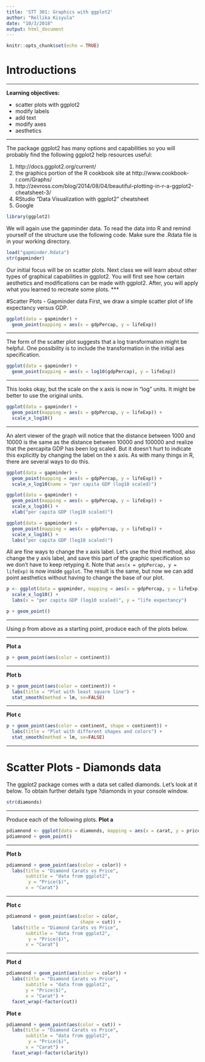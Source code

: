 ```yaml
---
title: 'STT 301: Graphics with ggplot2'
author: "Rellika Kisyula"
date: "10/3/2018"
output: html_document
---
```


```r
knitr::opts_chunk$set(echo = TRUE)
```

# Introductions
***
**Learning objectives:**

  + scatter plots with ggplot2
  + modify labels
  + add text
  + modify axes
  + aesthetics
  
***
The package ggplot2 has many options and capabilities so you will probably find the following ggplot2 help resources useful:

  1. http://docs.ggplot2.org/current/
  2. the graphics portion of the R cookbook site at http://www.cookbook-r.com/Graphs/
  3. http://zevross.com/blog/2014/08/04/beautiful-plotting-in-r-a-ggplot2-cheatsheet-3/
  4. RStudio “Data Visualization with ggplot2” cheatsheet
  5. Google
  
```r
library(ggplot2)
```

We will again use the gapminder data. To read the data into R and remind yourself of the structure use the following code. Make sure the .Rdata file is in your working directory.

```r
load("gapminder.Rdata")
str(gapminder)
```
Our initial focus will be on scatter plots. Next class we will learn about other types of graphical capabilities in ggplot2. You will first see how certain aesthetics and modifications can be made with ggplot2. After, you will apply what you learned to recreate some plots.
***

#Scatter Plots - Gapminder data
First, we draw a simple scatter plot of life expectancy versus GDP.

```r
ggplot(data = gapminder) + 
  geom_point(mapping = aes(x = gdpPercap, y = lifeExp))
```
***
The form of the scatter plot suggests that a log transformation might be helpful. One possibility is to include the transformation in the
initial aes specification.

```r
ggplot(data = gapminder) + 
  geom_point(mapping = aes(x = log10(gdpPercap), y = lifeExp))
```
***
This looks okay, but the scale on the x axis is now in “log” units. It might be better to use the original units.

```r
ggplot(data = gapminder) + 
  geom_point(mapping = aes(x = gdpPercap, y = lifeExp)) + 
  scale_x_log10()
```
***
An alert viewer of the graph will notice that the distance between 1000 and 10000 is the same as the distance between 10000 and 100000 and realize that the percapita GDP has been log scaled. But it doesn’t hurt to indicate this explicitly by changing the label on the x axis. As with many things in R, there are several ways to do this.

```r
ggplot(data = gapminder) + 
  geom_point(mapping = aes(x = gdpPercap, y = lifeExp)) + 
  scale_x_log10(name = "per capita GDP (log10 scaled)")

ggplot(data = gapminder) + 
  geom_point(mapping = aes(x = gdpPercap, y = lifeExp)) + 
  scale_x_log10() +
  xlab("per capita GDP (log10 scaled)")

ggplot(data = gapminder) + 
  geom_point(mapping = aes(x = gdpPercap, y = lifeExp)) + 
  scale_x_log10() +
  labs("per capita GDP (log10 scaled)")
```

All are fine ways to change the x axis label. Let’s use the third method, also change the y axis label, and save this part of the graphic specification so we don’t have to keep retyping it. Note that `aes(x = gdpPercap, y = lifeExp)` is now inside `ggplot`. The result is the same, but now we can add point aesthetics without having to change the base of our plot.

```r
p <- ggplot(data = gapminder, mapping = aes(x = gdpPercap, y = lifeExp)) +  
  scale_x_log10() + 
  labs(x = "per capita GDP (log10 scaled)", y = "life expectancy")

p + geom_point()
```
***
Using p from above as a starting point, produce each of the plots below.

***
**Plot a**
```r
p + geom_point(aes(color = continent))
```
***
**Plot b**
```r
p + geom_point(aes(color = continent)) +
  labs(title = "Plot with least square line") +
  stat_smooth(method = lm, se=FALSE)
```
***
**Plot c**
```r
p + geom_point(aes(color = continent, shape = continent)) +
  labs(title = "Plot with different shapes and colors") +
  stat_smooth(method = lm, se=FALSE)
```
***

# Scatter Plots - Diamonds data
The ggplot2 package comes with a data set called diamonds. Let’s look at it below. To obtain further details type ?diamonds in your console window.
```r
str(diamonds)
```
***
Produce each of the following plots.
**Plot a**

```r
pdiamnond <- ggplot(data = diamonds, mapping = aes(x = carat, y = price))  
pdiamnond + geom_point()
```
***

**Plot b**
```r
pdiamnond + geom_point(aes(color = color)) +
  labs(title = "Diamond Carats vs Price",
       subtitle = "data from ggplot2",
        y = "Price($)",
       x = "Carat")
```

***
**Plot c**
```r
pdiamnond + geom_point(aes(color = color,
                           shape = cut)) +
  labs(title = "Diamond Carats vs Price",
       subtitle = "data from ggplot2",
        y = "Price($)",
       x = "Carat")
```

***
**Plot d**
```r
pdiamnond + geom_point(aes(color = color)) +
  labs(title = "Diamond Carats vs Price",
       subtitle = "data from ggplot2",
       y = "Price($)",
       x = "Carat") +
  facet_wrap(~factor(cut))
```

**Plot e**
```r
pdiamnond + geom_point(aes(color = cut)) +
  labs(title = "Diamond Carats vs Price",
       subtitle = "data from ggplot2",
        y = "Price($)",
       x = "Carat") +
  facet_wrap(~factor(clarity))
```
